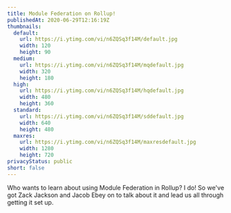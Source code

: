 ```yaml
---
title: Module Federation on Rollup!
publishedAt: 2020-06-29T12:16:19Z
thumbnails:
  default:
    url: https://i.ytimg.com/vi/n6ZQSq3f14M/default.jpg
    width: 120
    height: 90
  medium:
    url: https://i.ytimg.com/vi/n6ZQSq3f14M/mqdefault.jpg
    width: 320
    height: 180
  high:
    url: https://i.ytimg.com/vi/n6ZQSq3f14M/hqdefault.jpg
    width: 480
    height: 360
  standard:
    url: https://i.ytimg.com/vi/n6ZQSq3f14M/sddefault.jpg
    width: 640
    height: 480
  maxres:
    url: https://i.ytimg.com/vi/n6ZQSq3f14M/maxresdefault.jpg
    width: 1280
    height: 720
privacyStatus: public
short: false
---
```

  
Who wants to learn about using Module Federation in Rollup? I do! So we've got Zack Jackson and Jacob Ebey on to talk about it and lead us all through getting it set up.
